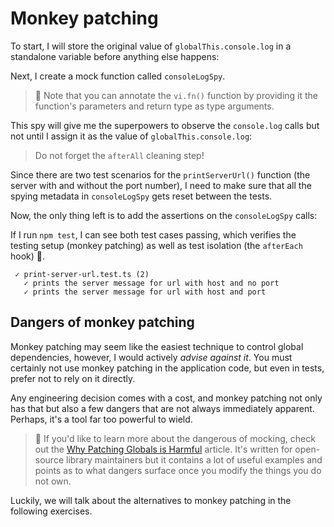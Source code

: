 # Monkey patching

To start, I will store the original value of `globalThis.console.log` in a standalone variable before anything else happens:

<CodeFile file="print-server-url.test.ts" range="3" />

Next, I create a mock function called `consoleLogSpy`.

<CodeFile file="print-server-url.test.ts" range="4" />

> :owl: Note that you can annotate the `vi.fn()` function by providing it the function's parameters and return type as type arguments.

This spy will give me the superpowers to observe the `console.log` calls but not until I assign it as the value of `globalThis.console.log`:

<CodeFile file="print-server-url.test.ts" range="6-8,14-16" />

> Do not forget the `afterAll` cleaning step!

Since there are two test scenarios for the `printServerUrl()` function (the server with and without the port number), I need to make sure that all the spying metadata in `consoleLogSpy` gets reset between the tests.

<CodeFile file="print-server-url.test.ts" range="10-12" />

Now, the only thing left is to add the assertions on the `consoleLogSpy` calls:

<CodeFile file="print-server-url.test.ts" range="18-25" highlight="21-24" />

<CodeFile file="print-server-url.test.ts" range="27-34" highlight="30-33" />

If I run `npm test`, I can see both test cases passing, which verifies the testing setup (monkey patching) as well as test isolation (the `afterEach` hook) :tada:.

```
 ✓ print-server-url.test.ts (2)
   ✓ prints the server message for url with host and no port
   ✓ prints the server message for url with host and port
```

## Dangers of monkey patching

Monkey patching may seem like the easiest technique to control global dependencies, however, I would actively _advise against it_. You must certainly not use monkey patching in the application code, but even in tests, prefer not to rely on it directly.

Any engineering decision comes with a cost, and monkey patching not only has that but also a few dangers that are not always immediately apparent. Perhaps, it's a tool far too powerful to wield.

> :scroll: If you'd like to learn more about the dangerous of mocking, check out the [Why Patching Globals is Harmful](https://kettanaito.com/blog/why-patching-globals-is-harmful) article. It's written for open-source library maintainers but it contains a lot of useful examples and points as to what dangers surface once you modify the things you do not own.

Luckily, we will talk about the alternatives to monkey patching in the following exercises.
